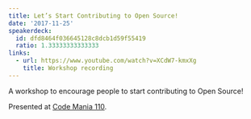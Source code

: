 ```yaml
---
title: Let’s Start Contributing to Open Source!
date: '2017-11-25'
speakerdeck:
  id: dfd8464f036645128c8dcb1d59f55419
  ratio: 1.33333333333333
links:
  - url: https://www.youtube.com/watch?v=XCdW7-kmxXg
    title: Workshop recording
---
```


A workshop to encourage people to start contributing to Open Source!

Presented at [Code Mania 110](https://www.eventpop.me/e/2446).
